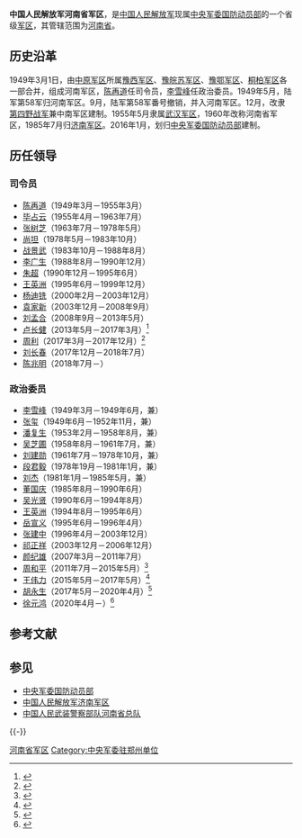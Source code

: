 {{Infobox Military Unit
|unit_name=中国人民解放军河南省军区
|image=[[File:People's_Liberation_Army_Flag_of_the_People's_Republic_of_China.svg|120px]]
|caption=中国人民解放军军旗
|dates=
|country={{PRC}}
|command_structure=[[中央军委国防动员部|中央军委国防动员部]]
|branch=
|type=省级军区
|role=
|allegiance={{CPC}}
|size=
|current_commander=[[陈兆明|陈兆明]][[少将|少将]]
|garrison=
|ceremonial_chief=[[徐元鸿|徐元鸿]][[少将|少将]]
|ceremonial_chief_label=[[政治委员|政治委员]]
|nickname=
|motto=
|colors=
|march=
|mascot=
|battles=
|notable_commanders=
|anniversaries=
}}

'''中国人民解放军河南省军区'''，是[[中国人民解放军|中国人民解放军]]现属[[中央军委国防动员部|中央军委国防动员部]]的一个省级[[军区|军区]]，其管辖范围为[[河南省|河南省]]。

== 历史沿革 ==
1949年3月1日，由[[中原军区|中原军区]]所属[[豫西军区|豫西军区]]、[[豫皖苏军区|豫皖苏军区]]、[[豫鄂军区|豫鄂军区]]、[[桐柏军区|桐柏军区]]各一部合并，组成河南军区，[[陈再道|陈再道]]任司令员，[[李雪峰|李雪峰]]任政治委员。1949年5月，陆军第58军归河南军区。9月，陆军第58军番号撤销，并入河南军区。12月，改隶[[第四野战军|第四野战军]]兼中南军区建制。1955年5月隶属[[武汉军区|武汉军区]]，1960年改称河南省军区，1985年7月归[[济南军区|济南军区]]。2016年1月，划归[[中央军委国防动员部|中央军委国防动员部]]建制。

== 历任领导 ==
=== 司令员 ===
* [[陈再道|陈再道]]（1949年3月－1955年3月）
* [[毕占云|毕占云]]（1955年4月－1963年7月）
* [[张树芝|张树芝]]（1963年7月－1978年5月）
* [[尚坦|尚坦]]（1978年5月－1983年10月）
* [[战景武|战景武]]（1983年10月－1988年8月）
* [[李广生|李广生]]（1988年8月－1990年12月）
* [[朱超|朱超]]（1990年12月－1995年6月）
* [[王英洲|王英洲]]（1995年6月－1999年12月）
* [[杨迪铣|杨迪铣]]（2000年2月－2003年12月）
* [[袁家新|袁家新]]（2003年12月－2008年9月）
* [[刘孟合|刘孟合]]（2008年9月－2013年5月）
* [[卢长健|卢长健]]（2013年5月－2017年3月）<ref>{{Cite web | url = http://china.caixin.com/2013-06-14/100541278.html | title = 多省级地方军队主官调整 | publisher = 财新网 | date = 2013-06-14 | accessdate =  | archive-date = 2020-11-03 | archive-url = https://web.archive.org/web/20201103132817/http://china.caixin.com/2013-06-14/100541278.html | dead-url = no }}</ref>
* [[周利|周利]]（2017年3月－2017年12月）<ref>{{cite news|title=空军少将周利调任河南省军区司令员，接替卢长健少将|url=http://www.thepaper.cn/newsDetail_forward_1660971|date=2017-04-12|agency=澎湃新闻|accessdate=2017-04-13|archive-date=2020-01-14|archive-url=https://web.archive.org/web/20200114025513/http://www.thepaper.cn/newsDetail_forward_1660971|dead-url=no}}</ref>
* [[刘长春_(少将)|刘长春]]（2017年12月－2018年7月）
* [[陈兆明|陈兆明]]（2018年7月－）

=== 政治委员 ===
* [[李雪峰|李雪峰]]（1949年3月－1949年6月，兼）
* [[张玺|张玺]]（1949年6月－1952年11月，兼）
* [[潘复生|潘复生]]（1953年2月－1958年8月，兼）
* [[吴芝圃|吴芝圃]]（1958年8月－1961年7月，兼）
* [[刘建勋|刘建勋]]（1961年7月－1978年10月，兼）
* [[段君毅|段君毅]]（1978年19月－1981年1月，兼）
* [[刘杰|刘杰]]（1981年1月－1985年5月，兼）
* [[董国庆|董国庆]]（1985年8月－1990年6月）
* [[吴光贤|吴光贤]]（1990年6月－1994年8月）
* [[王英洲|王英洲]]（1994年8月－1995年6月）
* [[岳宣义|岳宣义]]（1995年6月－1996年4月）
* [[张建中|张建中]]（1996年4月－2003年12月）
* [[祁正祥|祁正祥]]（2003年12月－2006年12月）
* [[颜纪雄|颜纪雄]]（2007年3月－2011年7月）
* [[周和平_(1955年)|周和平]]（2011年7月－2015年5月）<ref>{{cite news|title=河南省军区政委王伟力任省委常委|url=http://china.caixin.com/2015-06-07/100816786.html|date=2015-06-07|newspaper=财新网|accessdate=2015-06-07|archive-date=2019-05-11|archive-url=https://web.archive.org/web/20190511153656/http://china.caixin.com/2015-06-07/100816786.html|dead-url=no}}</ref>
* [[王伟力|王伟力]]（2015年5月－2017年5月）<ref>{{cite news|title=王伟力任河南省军区政委，此前任济南军区政治部副主任|url=http://www.thepaper.cn/newsDetail_forward_1329477|date=2016-08-13|newspaper=澎湃新闻|accessdate=2016-08-13|archive-date=2019-05-11|archive-url=https://web.archive.org/web/20190511225843/http://www.thepaper.cn/newsDetail_forward_1329477|dead-url=no}}</ref>
* [[胡永生|胡永生]]（2017年5月－2020年4月）<ref>{{cite web|title=中部战区陆军副政委胡永生少将调任河南省军区政委|url=http://www.thepaper.cn/newsDetail_forward_1679205|publisher=澎湃新闻|accessdate=2017-05-07|archive-date=2020-11-04|archive-url=https://web.archive.org/web/20201104152114/http://www.thepaper.cn/newsDetail_forward_1679205|dead-url=no}}</ref>
* [[徐元鸿|徐元鸿]]（2020年4月－）<ref>{{cite news|title=武警总队政委升任省军区政委 55岁少将徐元鸿河南履新|url=https://china.caixin.com/2020-04-04/101538875.html|date=2020-04-04|newspaper=财新网|accessdate=2021-10-30|archive-date=2021-10-30|archive-url=https://web.archive.org/web/20211030153329/https://china.caixin.com/2020-04-04/101538875.html}}</ref>

==参考文献==
{{Reflist}}
== 参见 ==
{{Portal box|中华人民共和国|河南|军事}}
* [[中央军委国防动员部|中央军委国防动员部]]
* [[中国人民解放军济南军区|中国人民解放军济南军区]]
* [[中国人民武装警察部队河南省总队|中国人民武装警察部队河南省总队]]

{{-}}
{{中央军委|属}}
{{PLA Military Region}}

[[Category:河南省军区|]]
[[Category:中央军委驻郑州单位|Category:中央军委驻郑州单位]]